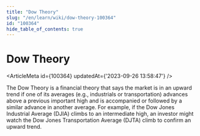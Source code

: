 ```yaml
---
title: "Dow Theory"
slug: "/en/learn/wiki/dow-theory-100364"
id: "100364"
hide_table_of_contents: true
---
```



# Dow Theory

<ArticleMeta id={100364} updatedAt={'2023-09-26 13:58:47'} />
<div className='border-solid border-b border-t-0 my-4 border-[var(--ifm-color-gray-300)]' />

The Dow Theory is a financial theory that says the market is in an upward trend if one of its averages (e.g., industrials or transportation) advances above a previous important high and is accompanied or followed by a similar advance in another average. For example, if the Dow Jones Industrial Average (DJIA) climbs to an intermediate high, an investor might watch the Dow Jones Transportation Average (DJTA) climb to confirm an upward trend.
